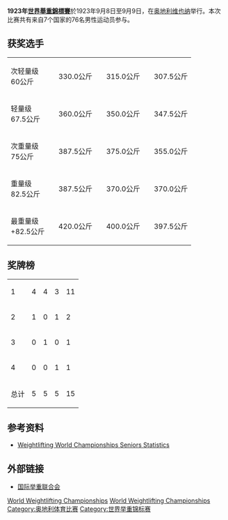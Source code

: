 '''1923年[[世界舉重錦標賽|世界舉重錦標賽]]'''於1923年9月8日至9月9日，在[[奥地利|奥地利]][[维也纳|维也纳]]举行。本次比赛共有来自7个国家的76名男性运动员参与。

==获奖选手==
{| {{MedalistTable|type=项目|columns=2|width=250}}
|-
|次轻量级<br />60公斤
|{{flagmedalist|[[Andreas_Stadler|Andreas Stadler]]|AUT}}||330.0公斤
|{{flagmedalist|[[Wilhelm_Rosinek|Wilhelm Rosinek]]|AUT}}||315.0公斤
|{{flagmedalist|[[Emil_Kliment|Emil Kliment]]|AUT}}||307.5公斤
|-
|轻量级<br />67.5公斤
|{{flagmedalist|[[Rudolf_Edinger|Rudolf Edinger]]|AUT}}||360.0公斤
|{{flagmedalist|[[Heinrich_Baumann|Heinrich Baumann]]|GER|Weimar}}||350.0公斤
|{{flagmedalist|[[Bohumil_Durdis|Bohumil Durdis]]|TCH}}||347.5公斤
|-
|次重量级<br />75公斤
|{{flagmedalist|[[Karl_Freiberger|Karl Freiberger]]|AUT}}||387.5公斤
|{{flagmedalist|[[Leopold_Friedrich|Leopold Friedrich]]|AUT}}||375.0公斤
|{{flagmedalist|[[Alberts_Ozoliņš|Alberts Ozoliņš]]|LAT}}||355.0公斤
|-
|重量级<br />82.5公斤
|{{flagmedalist|[[Jaroslav_Skobla|Jaroslav Skobla]]|TCH}}||387.5公斤
|{{flagmedalist|[[Sebastian_Haberl|Sebastian Haberl]]|AUT}}||370.0公斤
|{{flagmedalist|[[August_Böhnel|August Böhnel]]|AUT}}||370.0公斤
|-
|最重量级<br />+82.5公斤
|{{flagmedalist|[[弗朗茨·艾格纳_(举重运动员)|弗朗茨·艾格纳]]|AUT}}||420.0公斤
|{{flagmedalist|[[Josef_Leppelt|Josef Leppelt]]|AUT}}||400.0公斤
|{{flagmedalist|[[Georg_Schrammel|Georg Schrammel]]|AUT}}||397.5公斤
|}

==奖牌榜==

{| {{RankedMedalTable|nation-width=200px}}
|-
| 1 ||align=left|{{AUT}} || 4 || 4 || 3 || 11
|-
| 2 ||align=left|{{TCH}} || 1 || 0 || 1 || 2
|-
| 3 ||align=left|{{flagcountry|GER|Weimar}} || 0 || 1 || 0 || 1
|-
| 4 ||align=left|{{LAT}} || 0 || 0 || 1 || 1
|-
!colspan=2| 总计 !! 5 !! 5 !! 5 !! 15  
|}

==参考资料==
*[http://www.iwf.net/doc/statistics/WORLD_CHAMP_SENIOR_001_146.PDF Weightlifting World Championships Seniors Statistics]{{Wayback|url=http://www.iwf.net/doc/statistics/WORLD_CHAMP_SENIOR_001_146.PDF |date=20110527172617 }}

==外部链接==
*[http://www.iwf.net/ 国际举重联合会]{{Wayback|url=http://www.iwf.net/ |date=20101229124401 }}

{{世界舉重錦標賽}}

[[Category:1923年举重|World Weightlifting Championships]]
[[Category:1923年奥地利体育|World Weightlifting Championships]]
[[Category:奥地利体育比赛|Category:奥地利体育比赛]]
[[Category:世界举重锦标赛|Category:世界举重锦标赛]]